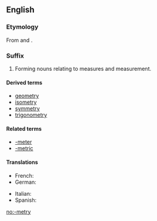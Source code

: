 ==English==

===Etymology===
From {{term|-meter}} and {{term|-y}}.

===Suffix===
{{infl|en|suffix|cat=suffixes|sort=metry}}

# Forming nouns relating to measures and measurement.

====Derived terms====
* [[geometry]]
* [[isometry]]
* [[symmetry]]
* [[trigonometry]]

====Related terms====
* [[-meter]]
* [[-metric]]

====Translations====
{{trans-top|forming nouns relating to measures and measurement}}
* French: {{t|fr|-métrie}}
*German: {{t|de|-metrie}}
{{trans-mid}}
* Italian: {{t-|it|-metria}}
* Spanish: {{t|es|-metría}}
{{trans-bottom}}

[[no:-metry]]
